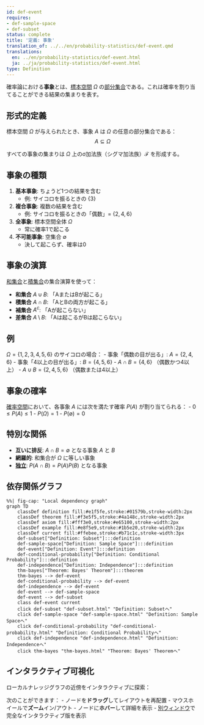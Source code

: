 ```yaml
---
id: def-event
requires:
- def-sample-space
- def-subset
status: complete
title: '定義: 事象'
translation_of: ../../en/probability-statistics/def-event.qmd
translations:
  en: ../en/probability-statistics/def-event.html
  ja: ../ja/probability-statistics/def-event.html
type: Definition
---
```


確率論における**事象**とは、[標本空間](def-sample-space.qmd) $\Omega$ の[部分集合](../logic-set-theory/def-subset.qmd)である。これは確率を割り当てることができる結果の集まりを表す。

## 形式的定義

標本空間 $\Omega$ が与えられたとき、事象 $A$ は $\Omega$ の任意の部分集合である：
$$A \subseteq \Omega$$

すべての事象の集まりは $\Omega$ 上のσ加法族（シグマ加法族）$\mathcal{F}$ を形成する。

## 事象の種類

1. **基本事象**: ちょうど1つの結果を含む
   - 例: サイコロを振るときの $\{3\}$

2. **複合事象**: 複数の結果を含む
   - 例: サイコロを振るときの「偶数」= $\{2, 4, 6\}$

3. **全事象**: 標本空間全体 $\Omega$
   - 常に確率1で起こる

4. **不可能事象**: 空集合 $\emptyset$
   - 決して起こらず、確率は0

## 事象の演算

[和集合](../logic-set-theory/def-union.qmd)と[積集合](../logic-set-theory/def-intersection.qmd)の集合演算を使って：

- **和集合** $A \cup B$: 「AまたはBが起こる」
- **積集合** $A \cap B$: 「AとBの両方が起こる」
- **補集合** $A^c$: 「Aが起こらない」
- **差集合** $A \setminus B$: 「Aは起こるがBは起こらない」

## 例

$\Omega = \{1, 2, 3, 4, 5, 6\}$ のサイコロの場合：
- 事象「偶数の目が出る」: $A = \{2, 4, 6\}$
- 事象「4以上の目が出る」: $B = \{4, 5, 6\}$
- $A \cap B = \{4, 6\}$ （偶数かつ4以上）
- $A \cup B = \{2, 4, 5, 6\}$ （偶数または4以上）

## 事象の確率

[確率空間](def-probability-space.qmd)において、各事象 $A$ には次を満たす確率 $P(A)$ が割り当てられる：
- $0 \leq P(A) \leq 1$
- $P(\Omega) = 1$
- $P(\emptyset) = 0$

## 特別な関係

- **互いに排反**: $A \cap B = \emptyset$ となる事象 $A$ と $B$
- **網羅的**: 和集合が $\Omega$ に等しい事象
- **[独立](def-independence.qmd)**: $P(A \cap B) = P(A)P(B)$ となる事象

## 依存関係グラフ

```mermaid
%%| fig-cap: "Local dependency graph"
graph TD
    classDef definition fill:#e1f5fe,stroke:#01579b,stroke-width:2px
    classDef theorem fill:#f3e5f5,stroke:#4a148c,stroke-width:2px
    classDef axiom fill:#fff3e0,stroke:#e65100,stroke-width:2px
    classDef example fill:#e8f5e9,stroke:#1b5e20,stroke-width:2px
    classDef current fill:#ffebee,stroke:#b71c1c,stroke-width:3px
    def-subset["Definition: Subset"]:::definition
    def-sample-space["Definition: Sample Space"]:::definition
    def-event["Definition: Event"]:::definition
    def-conditional-probability["Definition: Conditional Probability"]:::definition
    def-independence["Definition: Independence"]:::definition
    thm-bayes["Theorem: Bayes' Theorem"]:::theorem
    thm-bayes --> def-event
    def-conditional-probability --> def-event
    def-independence --> def-event
    def-event --> def-sample-space
    def-event --> def-subset
    class def-event current
    click def-subset "def-subset.html" "Definition: Subsetへ"
    click def-sample-space "def-sample-space.html" "Definition: Sample Spaceへ"
    click def-conditional-probability "def-conditional-probability.html" "Definition: Conditional Probabilityへ"
    click def-independence "def-independence.html" "Definition: Independenceへ"
    click thm-bayes "thm-bayes.html" "Theorem: Bayes' Theoremへ"
```

## インタラクティブ可視化

ローカルナレッジグラフの近傍をインタラクティブに探索：

::: {.graph-viz data-id="def-event" data-width="700" data-height="500"}
:::

次のことができます：
- ノードを**ドラッグ**してレイアウトを再配置
- マウスホイールで**ズーム**イン/アウト
- ノードに**ホバー**して詳細を表示
- [別ウィンドウ](../../output/interactive/def-event.html){target="_blank"}で完全なインタラクティブ版を表示
